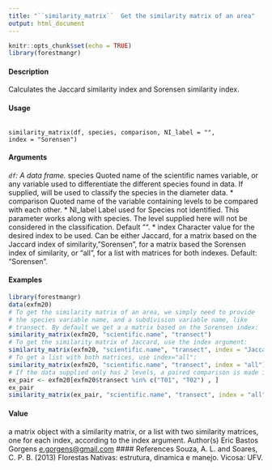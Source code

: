 ```yaml
---
title: "``similarity_matrix``  Get the similarity matrix of an area"
output: html_document
---
```


```r
knitr::opts_chunk$set(echo = TRUE)
library(forestmangr)
```


#### Description
Calculates the Jaccard similarity index and Sorensen similarity index.

#### Usage
<pre><code>
similarity_matrix(df, species, comparison, NI_label = "",
index = "Sorensen")
</code></pre>

#### Arguments 
*``df``: A data frame.
* species Quoted name of the scientific names variable, or any variable used to differentiate the different species found in data. If supplied, will be used to classify the
species in the diameter data.
* comparison Quoted name of the variable containing levels to be compared with each other.
* NI_label Label used for Species not identified. This parameter works along with species. The level supplied here will not be considered in the classification. Default "".
* index Character value for the desired index to be used. Can be either Jaccard, for a matrix based on the Jaccard index of similarity, "Sorensen", for a matrix based the Sorensen index of similarity, or "all", for a list with matrices for
both indexes. Default: "Sorensen".


#### Examples
```r
library(forestmangr)
data(exfm20)
# To get the similarity matrix of an area, we simply need to provide
# the species variable name, and a subdivision variable name, like
# transect. By default we get a a matrix based on the Sorensen index:
similarity_matrix(exfm20, "scientific.name", "transect")
# To get the similarity matrix of Jaccard, use the index argument:
similarity_matrix(exfm20, "scientific.name", "transect", index = "Jaccard")
# To get a list with both matrices, use index="all":
similarity_matrix(exfm20, "scientific.name", "transect", index = "all")
# If the data supplied only has 2 levels, a paired comparison is made instead:
ex_pair <- exfm20[exfm20$transect %in% c("T01", "T02") , ]
ex_pair
similarity_matrix(ex_pair, "scientific.name", "transect", index = "all")
```
#### Value
a matrix object with a similarity matrix, or a list with two similarity matrices, one for each index,
according to the index argument.
Author(s)
Eric Bastos Gorgens <e.gorgens@gmail.com>
#### References
Souza, A. L. and Soares, C. P. B. (2013) Florestas Nativas: estrutura, dinamica e manejo. Vicosa:
UFV.